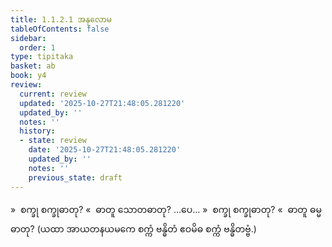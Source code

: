 ```yaml
---
title: 1.1.2.1 အနုလောမ
tableOfContents: false
sidebar:
  order: 1
type: tipitaka
basket: ab
book: y4
review:
  current: review
  updated: '2025-10-27T21:48:05.281220'
  updated_by: ''
  notes: ''
  history:
  - state: review
    date: '2025-10-27T21:48:05.281220'
    updated_by: ''
    notes: ''
    previous_state: draft
---
```



<ReviewStatus review={frontmatter.review} showDetails={true} />

<HypothesisAnnotation frontmatter={frontmatter} />

<DynamicBreadcrumb />

<Division number="4" book="y4" e="ch" v="33" p="196">

<Paragraph number="27" book="y4">
»  စက္ခု စက္ခုဓာတု?
</Paragraph>

<Paragraph number="28" book="y4">
«  ဓာတူ သောတဓာတု? …ပေ…
</Paragraph>

<Paragraph number="29" book="y4">
»  စက္ခု စက္ခုဓာတု?
</Paragraph>

<Paragraph number="30" book="y4">
«  ဓာတူ ဓမ္မဓာတု?
</Paragraph>

<Paragraph number="31" book="y4">
(ယထာ အာယတနယမကေ စက္ကံ ဗန္ဓိတံ ဧဝမိဓ စက္ကံ ဗန္ဓိတဗ္ဗံ.)
</Paragraph>
</Division>